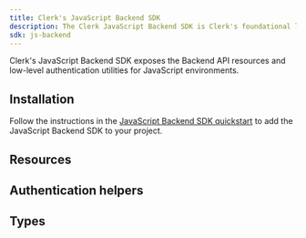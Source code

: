 ```yaml
---
title: Clerk's JavaScript Backend SDK
description: The Clerk JavaScript Backend SDK is Clerk's foundational library for building user management and authentication in JavaScript backend environments.
sdk: js-backend
---
```


Clerk's JavaScript Backend SDK exposes the Backend API resources and low-level authentication utilities for JavaScript environments.

## Installation

Follow the instructions in the [JavaScript Backend SDK quickstart](/docs/getting-started/quickstart) to add the JavaScript Backend SDK to your project.

## Resources

## Authentication helpers

## Types

